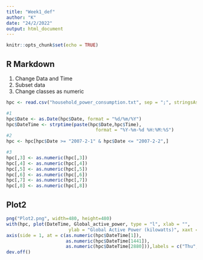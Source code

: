 ---
title: "Week1_def"
author: "K"
date: "24/2/2022"
output: html_document
---

```{r setup, include=FALSE}
knitr::opts_chunk$set(echo = TRUE)
```

## R Markdown

1) Change Data and Time
2) Subset data
3) Change classes as numeric

```{r cars}
hpc <- read.csv("household_power_consumption.txt", sep = ";", stringsAsFactors = FALSE)

#1
hpc$Date <- as.Date(hpc$Date, format = "%d/%m/%Y")
hpc$DateTime <- strptime(paste(hpc$Date,hpc$Time),
                                 format = "%Y-%m-%d %H:%M:%S")
#2
hpc <- hpc[hpc$Date >= "2007-2-1" & hpc$Date <= "2007-2-2",]

#3
hpc[,3] <- as.numeric(hpc[,3])
hpc[,4] <- as.numeric(hpc[,4])
hpc[,5] <- as.numeric(hpc[,5])
hpc[,6] <- as.numeric(hpc[,6])
hpc[,7] <- as.numeric(hpc[,7])
hpc[,8] <- as.numeric(hpc[,8])
```


## Plot2

```{r Plot2}
png("Plot2.png", width=480, height=480)
with(hpc, plot(DateTime, Global_active_power, type = "l", xlab = "",
                       ylab = "Global Active Power (kilowatts)", xaxt = "n"))
axis(side = 1, at = c(as.numeric(hpc$DateTime[1]),
                      as.numeric(hpc$DateTime[1441]),
                      as.numeric(hpc$DateTime[2880])),labels = c("Thu","Fri","Sat"))
dev.off()
```


